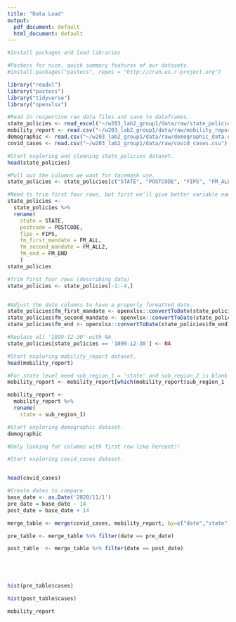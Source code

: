 ```yaml
---
title: "Data Load"
output:
  pdf_document: default
  html_document: default
---
```

```r
#Install packages and load libraries 

#Pastecs for nice, quick summary features of our datasets. 
#install.packages("pastecs", repos = "http://cran.us.r-project.org")

library("readxl")
library("pastecs")
library("tidyverse")
library("openxlsx")

```


```r
#Read in respective raw data files and save to dataframes.  
state_policies <- read_excel("~/w203_lab2_group1/data/raw/state_policies.xlsx")
mobility_report <- read.csv("~/w203_lab2_group1/data/raw/mobility_report.csv")
demographic <- read.csv("~/w203_lab2_group1/data/raw/demographic_data.csv")
covid_cases <- read.csv("~/w203_lab2_group1/data/raw/covid_cases.csv")
```

```r
#Start exploring and cleaning state_policies dataset. 
head(state_policies)

#Pull out the columns we want for facemask use.
state_policies <- state_policies[c("STATE", "POSTCODE", "FIPS", "FM_ALL", "FM_ALL2", "FM_END")]

#Need to trim first four rows, but first we'll give better variable names
state_policies <- 
  state_policies %>%
  rename(
    state = STATE, 
    postcode = POSTCODE, 
    fips = FIPS, 
    fm_first_mandate = FM_ALL, 
    fm_second_mandate = FM_ALL2, 
    fm_end = FM_END
    )
state_policies

#Trim first four rows (describing data)
state_policies <- state_policies[-1:-4,]


#Adjust the date columns to have a properly formatted date.
state_policies$fm_first_mandate <- openxlsx::convertToDate(state_policies$fm_first_mandate)
state_policies$fm_second_mandate <- openxlsx::convertToDate(state_policies$fm_second_mandate)
state_policies$fm_end <- openxlsx::convertToDate(state_policies$fm_end)

#Replace all '1899-12-30' with NA
state_policies[state_policies == '1899-12-30'] <- NA


```

```r
#Start exploring mobility_report dataset. 
head(mobility_report)

#For state level need sub_region_1 = 'state' and sub_region_2 is blank
mobility_report <- mobility_report[which(mobility_report$sub_region_1 != '' & mobility_report$sub_region_2 == ''),]

mobility_report <- 
  mobility_report %>%
  rename(
    state = sub_region_1) 


```

```r
#Start exploring demographic dataset. 
demographic

#Only looking for columns with first row like Percent!!
```

```r
#Start exploring covid_cases dataset. 


head(covid_cases)

#Create dates to compare
base_date <- as.Date('2020/11/1')
pre_date = base_date - 14 
post_date = base_date + 14 

merge_table <- merge(covid_cases, mobility_report, by=c("date","state"))

pre_table <- merge_table %>% filter(date == pre_date)

post_table  <- merge_table %>% filter(date == post_date)





hist(pre_table$cases)

hist(post_table$cases)

mobility_report


```


